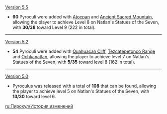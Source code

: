 {{Change History/Header}}
[[Version 5.5]]
*'''60''' Pyroculi were added with [[Atocpan]] and [[Ancient Sacred Mountain]], allowing the player to achieve Level 8 on Natlan's Statues of the Seven, with '''30/38''' toward Level 9 (222 in total).
----
[[Version 5.2]]
* '''54''' Pyroculi were added with [[Quahuacan Cliff]], [[Tezcatepetonco Range]] and [[Ochkanatlan]], allowing the player to achieve level 7 on Natlan's Statues of the Seven, with '''5/35''' toward level 8 (162 in total).
----
[[Version 5.0]]
* Pyroculus was released with a total of '''108''' that can be found, allowing the player to achieve level 5 on Natlan's Statues of the Seven, with '''13/30''' toward level 6.
<noinclude>
[[ru:Пирокул/История изменений]]
</noinclude>
